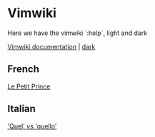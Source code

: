 = Vimwiki =

Here we have the vimwiki `:help`, light and dark

[[local:vimwiki.txt.breve.htm|Vimwiki documentation]] | [[local:vimwiki.txt.dark.htm|dark]]

== French ==

[[Le Petit Prince]]

== Italian ==

[['Quel' vs 'quello']]
